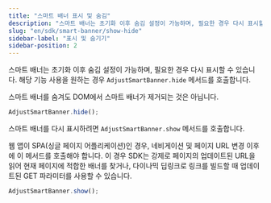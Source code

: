```yaml
---
title: "스마트 배너 표시 및 숨김"
description: "스마트 배너는 초기화 이후 숨김 설정이 가능하며, 필요한 경우 다시 표시할 수 있습니다."
slug: "en/sdk/smart-banner/show-hide"
sidebar-label: "표시 및 숨기기"
sidebar-position: 2
---
```

스마트 배너는 초기화 이후 숨김 설정이 가능하며, 필요한 경우 다시 표시할 수 있습니다. 해당 기능 사용을 원하는 경우 `AdjustSmartBanner.hide` 메서드를 호출합니다.
<callout type="note"> 

스마트 배너를 숨겨도 DOM에서 스마트 배너가 제거되는 것은 아닙니다.
</Callout> 

```js
AdjustSmartBanner.hide();
```

스마트 배너를 다시 표시하려면 `AdjustSmartBanner.show` 메서드를 호출합니다.
<callout type="important"> 

웹 앱이 SPA\(싱글 페이지 어플리케이션\)인 경우, 네비게이션 및 페이지 URL 변경 이후에 이 메서드를 호출해야 합니다. 이 경우 SDK는 강제로 페이지의 업데이트된 URL을 읽어 현재 페이지에 적합한 배너를 찾거나, 다이나믹 딥링크로 링크를 빌드할 때 업데이트된 GET 파라미터를 사용할 수 있습니다.
</Callout> 

```js
AdjustSmartBanner.show();
```


